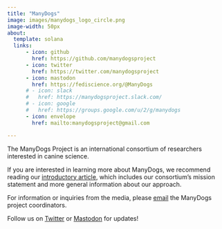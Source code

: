 ```yaml
---
title: "ManyDogs"
image: images/manydogs_logo_circle.png
image-width: 50px
about:
  template: solana
  links:
      - icon: github
        href: https://github.com/manydogsproject
      - icon: twitter 
        href: https://twitter.com/manydogsproject
      - icon: mastodon 
        href: https://fediscience.org/@ManyDogs
      # - icon: slack
      #   href: https://manydogsproject.slack.com/
      # - icon: google
      #   href: https://groups.google.com/u/2/g/manydogs
      - icon: envelope
        href: mailto:manydogsproject@gmail.com

---
```

The ManyDogs Project is an international consortium of researchers interested in canine science.

If you are interested in learning more about ManyDogs, we recommend reading our [introductory article](https://doi.org/10.3819/CCBR.2023.180004), which includes our consortium's mission statement and more general information about our approach.

For information or inquiries from the media, please [email](mailto:manydogsproject@gmail.com) the ManyDogs project coordinators.

Follow us on [Twitter](https://twitter.com/ManyDogsProject) or [Mastodon](https://fediscience.org/@ManyDogs) for updates!


